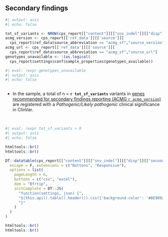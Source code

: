 
##  Secondary findings

```r
#| output: asis
#| echo: false

tot_sf_variants <- NROW(cps_report[["content"]][["snv_indel"]][["disp"]][["secondary"]])
acmg_version <- cps_report[['ref_data']][['source']][
  cps_report$ref_data$source_abbreviation == "acmg_sf","source_version"]
acmg_url <- cps_report[['ref_data']][['source']][
  cps_report$ref_data$source_abbreviation == "acmg_sf","source_url"]
genotypes_unavailable <- !(as.logical(
  cps_report$settings$conf$sample_properties$genotypes_available))

```

```r
#| eval: !expr genotypes_unavailable
#| output: asis
#| echo: false



```


*  In the sample, a total of n = __`r tot_sf_variants`__ variants in [genes recommended for secondary findings reporting (ACMG `r acmg_version`)](`r acmg_url`) 
are registered with a <i>Pathogenic/Likely pathogenic</i> clinical significance in ClinVar.

<br>

```r
#| eval: !expr tot_sf_variants > 0
#| output: asis
#| echo: false

htmltools::br()
htmltools::br()

DT::datatable(cps_report[["content"]][["snv_indel"]][["disp"]][["secondary"]],
  escape = F, extensions = c("Buttons", "Responsive"),
  options = list(
    pageLength = 6,
    buttons = c("csv", "excel"),
    dom = "Bfrtip",
    initComplete = DT::JS(
      "function(settings, json) {",
      "$(this.api().table().header()).css({'background-color': '#8E9092', 'color': '#fff'});",
      "}"
    )
  )
)

htmltools::br()
htmltools::br()
```
